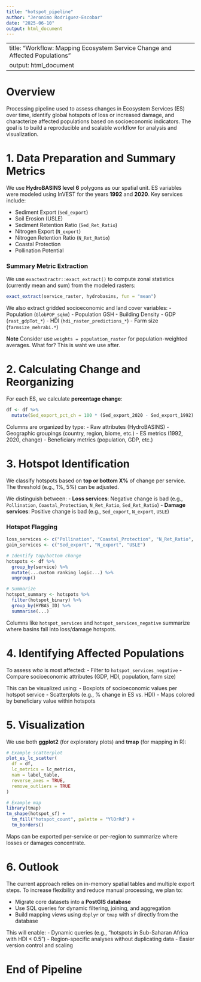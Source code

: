 ```yaml
---
title: "hotspot_pipeline"
author: "Jeronimo Rodriguez-Escobar"
date: "2025-06-10"
output: html_document
---
```


---
title: "Workflow: Mapping Ecosystem Service Change and Affected Populations"
output: html_document
---

# Overview

Processing pipeline used to assess changes in Ecosystem Services (ES) over time, identify global hotspots of loss or increased damage, and characterize affected populations based on socioeconomic indicators. The goal is to build a reproducible and scalable workflow for analysis and visualization.

# 1. Data Preparation and Summary Metrics

We use **HydroBASINS level 6** polygons as our spatial unit. ES variables were modeled using InVEST for the years **1992** and **2020**. Key services include:

- Sediment Export (`Sed_export`)
- Soil Erosion (USLE)
- Sediment Retention Ratio (`Sed_Ret_Ratio`)
- Nitrogen Export (`N_export`)
- Nitrogen Retention Ratio (`N_Ret_Ratio`)
- Coastal Protection
- Pollination Potential

### Summary Metric Extraction
We use `exactextractr::exact_extract()` to compute zonal statistics (currently mean and sum) from the modeled rasters:

```r
exact_extract(service_raster, hydrobasins, fun = "mean")
```

We also extract gridded socioeconomic and land cover variables:
- Population (`GlobPOP_sqkm`)
- Population GSH
- Building Density
- GDP (`rast_gdpTot_*`)
- HDI (`hdi_raster_predictions_*`)
- Farm size (`farmsize_mehrabi.*`)

**Note**
Consider use `weights = population_raster` for population-weighted averages.
What for? This is waht we use after.

# 2. Calculating Change and Reorganizing

For each ES, we calculate **percentage change**:

```r
df <- df %>%
  mutate(Sed_export_pct_ch = 100 * (Sed_export_2020 - Sed_export_1992) / Sed_export_1992)
```

Columns are organized by type:
- Raw attributes (HydroBASINS)
- Geographic groupings (country, region, biome, etc.)
- ES metrics (1992, 2020, change)
- Beneficiary metrics (population, GDP, etc.)

# 3. Hotspot Identification

We classify hotspots based on **top or bottom X%** of change per service. The threshold (e.g., 1%, 5%) can be adjusted.

We distinguish between:
- **Loss services**: Negative change is bad (e.g., `Pollination`, `Coastal_Protection`, `N_Ret_Ratio`, `Sed_Ret_Ratio`)
- **Damage services**: Positive change is bad (e.g., `Sed_export`, `N_export`, `USLE`)

### Hotspot Flagging

```r
loss_services <- c("Pollination", "Coastal_Protection", "N_Ret_Ratio", "Sed_Ret_Ratio")
gain_services <- c("Sed_export", "N_export", "USLE")

# Identify top/bottom change
hotspots <- df %>%
  group_by(service) %>%
  mutate(...custom ranking logic...) %>%
  ungroup()

# Summarize
hotspot_summary <- hotspots %>%
  filter(hotspot_binary) %>%
  group_by(HYBAS_ID) %>%
  summarise(...)
```

Columns like `hotspot_services` and `hotspot_services_negative` summarize where basins fall into loss/damage hotspots.

# 4. Identifying Affected Populations

To assess *who* is most affected:
- Filter to `hotspot_services_negative`
- Compare socioeconomic attributes (GDP, HDI, population, farm size)

This can be visualized using:
- Boxplots of socioeconomic values per hotspot service
- Scatterplots (e.g., % change in ES vs. HDI)
- Maps colored by beneficiary value within hotspots

# 5. Visualization

We use both **ggplot2** (for exploratory plots) and **tmap** (for mapping in R):

```r
# Example scatterplot
plot_es_lc_scatter(
  df = df,
  lc_metrics = lc_metrics,
  nam = label_table,
  reverse_axes = TRUE,
  remove_outliers = TRUE
)

# Example map
library(tmap)
tm_shape(hotspot_sf) +
  tm_fill("hotspot_count", palette = "YlOrRd") +
  tm_borders()
```

Maps can be exported per-service or per-region to summarize where losses or damages concentrate.

# 6. Outlook

The current approach relies on in-memory spatial tables and multiple export steps. To increase flexibility and reduce manual processing, we plan to:

- Migrate core datasets into a **PostGIS database**
- Use SQL queries for dynamic filtering, joining, and aggregation
- Build mapping views using `dbplyr` or `tmap` with `sf` directly from the database

This will enable:
- Dynamic queries (e.g., "hotspots in Sub-Saharan Africa with HDI < 0.5")
- Region-specific analyses without duplicating data
- Easier version control and scaling

# End of Pipeline
